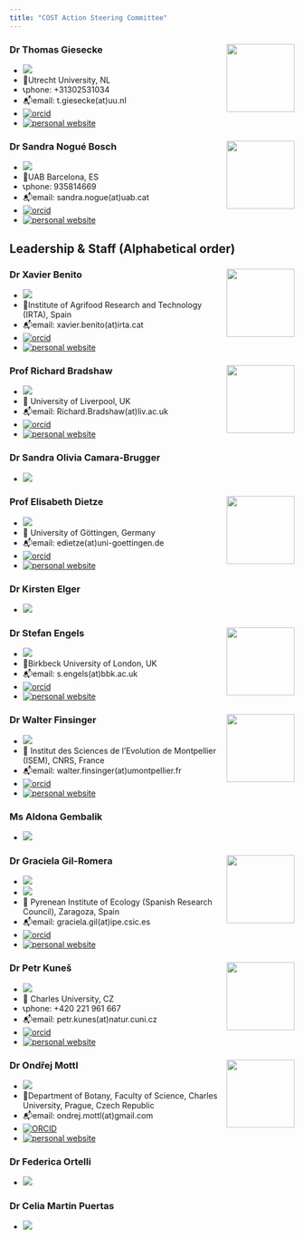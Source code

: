 ```yaml
---
title: "COST Action Steering Committee"
---
```


### Dr Thomas Giesecke <img src="https://www.uu.nl/medewerkers/RestApi/Public/GetImage?Employee=48498&amp;t=" align="right" width="120"/>

-   ![](https://img.shields.io/badge/Leadership-Action--Chair-gold)
-   🏦Utrecht University, NL
-   📞phone: +31302531034
-   📬email: t.giesecke(at)uu.nl
-   [![orcid](https://img.shields.io/badge/orcid-0000--0002--5132--1061-brightgreen.svg)](https://orcid.org/0000-0002-5132-1061)
-   [![personal website](https://img.shields.io/badge/🔗-personal--website-93C54B.svg)](https://www.uu.nl/staff/TGiesecke)

### Dr Sandra Nogué Bosch <img src="Materials/Faces/sandra_2024_crop.jpg" align="right" width="120"/>

-   ![](https://img.shields.io/badge/Leadership-Action--Vice--Chair-gold)
-   🏦UAB Barcelona, ES
-   📞phone: 935814669
-   📬email: sandra.nogue(at)uab.cat
-   [![orcid](https://img.shields.io/badge/orcid-0000--0003--0093--4252-brightgreen.svg)](https://orcid.org/0000-0003-0093-4252)
-   [![personal website](https://img.shields.io/badge/🔗-personal--website-93C54B.svg)](https://portalrecerca.uab.cat/en/persons/sandra-nogue-bosch)

## Leadership & Staff (Alphabetical order)

### Dr Xavier Benito <img src="Materials//Faces/XBenito_crop.JPG" align="right" width="120"/>

-   ![](https://img.shields.io/badge/Leadership-WG2--Co--Leader-silver)\
-   🏦Institute of Agrifood Research and Technology (IRTA), Spain
-   📬email: xavier.benito(at)irta.cat
-   [![orcid](https://img.shields.io/badge/orcid-0000--0003--0792--2625-brightgreen.svg)](https://orcid.org/0000-0003-0792-2625)
-   [![personal website](https://img.shields.io/badge/🔗-personal--website-93C54B.svg)](https://xbenitogranell.github.io)

### Prof Richard Bradshaw <img src="Materials//Faces/RB.png" align="right" width="120"/>

-   ![](https://img.shields.io/badge/Leadership-Senior--Advisor-CD7F32)
-   🏦 University of Liverpool, UK
-   📬email: Richard.Bradshaw(at)liv.ac.uk
-   [![orcid](https://img.shields.io/badge/orcid-0000--0002--7331--2246-brightgreen.svg)](https://orcid.org/0000-0002-7331-2246)
-   [![personal website](https://img.shields.io/badge/🔗-personal--website-93C54B.svg)](https://www.liverpool.ac.uk/environmental-sciences/staff/richard-bradshaw/)

### Dr Sandra Olivia Camara-Brugger

-   ![](https://img.shields.io/badge/Leadership-Grant--Awarding--Coordinator--Co--Leader-CD7F32)

### Prof Elisabeth Dietze <img src="https://www.uni-goettingen.de/storage/pictures/6d8dddf8e82d9ca5fa5b9401bb766439.jpg" align="right" width="120"/>

-   ![](https://img.shields.io/badge/Leadership-WG1--Co--Leader-silver)\
-   🏦 University of Göttingen, Germany
-   📬email: edietze(at)uni-goettingen.de
-   [![orcid](https://img.shields.io/badge/orcid-0000--0003--4817--8441-brightgreen.svg)](https://orcid.org/0000-0003-4817-8441)
-   [![personal website](https://img.shields.io/badge/🔗-personal--website-93C54B.svg)](https://www.uni-goettingen.de/de/662289.html)

### Dr Kirsten Elger

-   ![](https://img.shields.io/badge/Leadership-WG3--Leader-silver)

### Dr Stefan Engels  <img src="https://dist.bbk.ac.uk/staff-profiles/images/9150710.lrg.Nzt4K618Yn.jpeg" align="right" width="120"/>

-   ![](https://img.shields.io/badge/Leadership-WG2--Leader-silver)\
-   🏦Birkbeck University of London, UK
-   📬email: s.engels(at)bbk.ac.uk
-   [![orcid](https://img.shields.io/badge/orcid-0000--0002--2078--0361-brightgreen.svg)](https://orcid.org/0000-0002-2078-0361)
-   [![personal website](https://img.shields.io/badge/🔗-personal--website-93C54B.svg)](https://www.bbk.ac.uk/our-staff/profile/9150710/stefan-engels)

### Dr Walter Finsinger <img src="https://isem-evolution.fr/wp-content/uploads/elementor/thumbs/Finsinger_Walter_ID2-p2ev2hh6rro0hdtoj8fvkr4kz8gbkfjqsn1btr2fa0.jpg" align="right" width="120"/>

-   ![](https://img.shields.io/badge/Leadership-Grant--Awarding--Coordinator-CD7F32)
-   🏦 Institut des Sciences de l'Evolution de Montpellier (ISEM), CNRS, France
-   📬email: walter.finsinger(at)umontpellier.fr
-   [![orcid](https://img.shields.io/badge/orcid-0000--0002--8297--0574-brightgreen.svg)](https://orcid.org/0000-0002-8297-0574)
-   [![personal website](https://img.shields.io/badge/🔗-personal--website-93C54B.svg)](https://isem-evolution.fr/membre/finsinger/)

### Ms Aldona Gembalik

-   ![](https://img.shields.io/badge/Staff-Administrative--Officer-purple)

### Dr Graciela Gil-Romera <img src="https://i0.wp.com/gilromera.com/wp-content/uploads/2016/02/2015-10-13-12-09-02.jpg?w=1000&h=&crop=1&ssl=1" align="right" width="120"/>

-   ![](https://img.shields.io/badge/Leadership-WG4--Leader-silver)
-   ![](https://img.shields.io/badge/Leadership-Science--Communication--Coordinator-CD7F32)\
-   🏦 Pyrenean Institute of Ecology (Spanish Research Council), Zaragoza, Spain
-   📬email: graciela.gil(at)ipe.csic.es
-   [![orcid](https://img.shields.io/badge/orcid-0000--0001--5726--2536-brightgreen.svg)](https://orcid.org/0000-0001-5726-2536)
-   [![personal website](https://img.shields.io/badge/🔗-personal--website-93C54B.svg)](https://www.gilromera.com)

### Dr Petr Kuneš <img src="https://natur.cuni.cz/cache/images/ef/data-users-user-101-petr-guyana-resize-w150-h200.jpg" align="right" width="120"/>

-   ![](https://img.shields.io/badge/Leadership-WG1--Leader-silver)\
-   🏦 Charles University, CZ
-   📞phone: +420 221 961 667
-   📬email: petr.kunes(at)natur.cuni.cz
-   [![orcid](https://img.shields.io/badge/orcid-0000--0001--9605--8204-brightgreen.svg)](https://orcid.org/0000-0001-9605-8204)
-   [![personal website](https://img.shields.io/badge/🔗-personal--website-93C54B.svg)](https://natur.cuni.cz/en/person?poid=1494806729387701)

### Dr Ondřej Mottl <img src="https://ondrejmottl.github.io/profile_mottl_zoom.jpg" align="right" width="120"/>

-   ![](https://img.shields.io/badge/Leadership-WG3--Co--Leader-silver)
-   🏦Department of Botany, Faculty of Science, Charles University, Prague, Czech Republic
-   📬email: ondrej.mottl(at)gmail.com
-   [![ORCID](https://img.shields.io/badge/orcid-0000--0002--9796--5081-brightgreen.svg)](https://orcid.org/0000-0002-9796-5081)
-   [![personal website](https://img.shields.io/badge/🔗-personal--website-93C54B.svg)](https://ondrejmottl.github.io/)

### Dr Federica Ortelli

-   ![](https://img.shields.io/badge/Staff-Science--Officer-purple)

### Dr Celia Martin Puertas

-   ![](https://img.shields.io/badge/Leadership-WG4--Co--Leader-silver)
